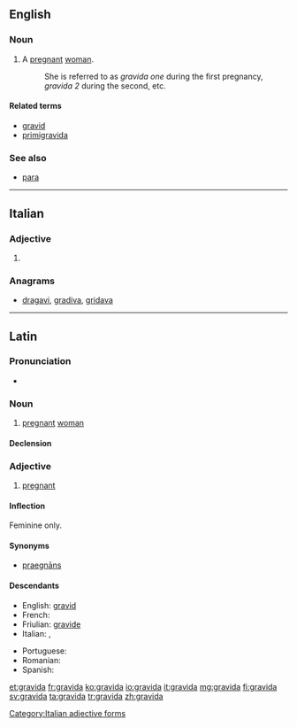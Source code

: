 {{also|grávida}}
==English==
{{rfe}}
===Noun===
{{en-noun|pl2=gravidae}}

# A [[pregnant]] [[woman]].
#: She is referred to as ''gravida one'' during the first pregnancy, ''gravida 2'' during the second, etc.

====Related terms====
* [[gravid]]
* [[primigravida]]

===See also===
* [[para]]

----

==Italian==

===Adjective===
{{head|it}} {{f}}

# {{feminine of|gravido|lang=it}}

===Anagrams===
* [[dragavi#Italian|dragavi]], [[gradiva#Italian|gradiva]], [[gridava#Italian|gridava]]

[[Category:Italian adjective forms]]

----

==Latin==

===Pronunciation===
* {{a|Classical}} {{IPA|/ˈɡra.wi.da/|lang=la}}

===Noun===
{{la-noun|gravida|gravidae|gravidae|f|first}}

# {{context|Medieval Latin|lang=la}} [[pregnant]] [[woman]]

====Declension====
{{la-decl-1st|gravid}}

===Adjective===
{{head|la|adjective|g=f|[[Appendix:Latin first declension|first]] declension}}

# [[pregnant]]

====Inflection====
Feminine only.
{{la-decl-1st|gravid}}

====Synonyms====
* {{sense|pregnant}} [[praegnans|praegnāns]]

====Descendants====
{{top2}}
* English: [[gravid]]
* French: {{l|fr|gravide}}
* Friulian: [[gravide]]
* Italian: {{l|it|gravida}}, {{l|it|gravido}}
{{mid2}}
* Portuguese: {{l|es|grávida}}
* Romanian: {{l|ro|gravidă}}
* Spanish: {{l|es|grávida}}
{{bottom}}

[[et:gravida]]
[[fr:gravida]]
[[ko:gravida]]
[[io:gravida]]
[[it:gravida]]
[[mg:gravida]]
[[fi:gravida]]
[[sv:gravida]]
[[ta:gravida]]
[[tr:gravida]]
[[zh:gravida]]